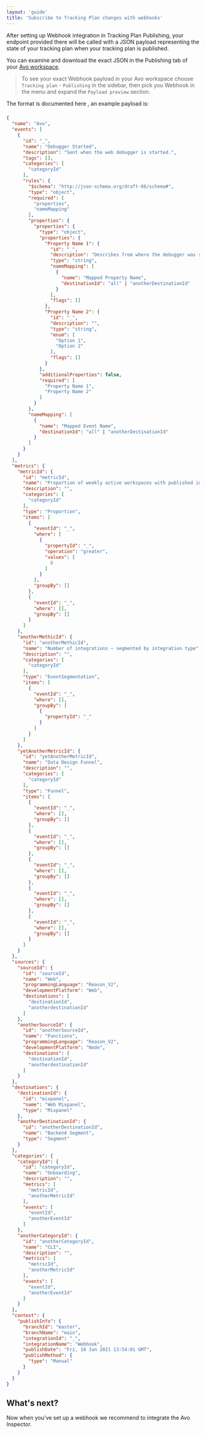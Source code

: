```yaml
---
layout: 'guide'
title: 'Subscribe to Tracking Plan changes with webhooks'
---
```



After setting up Webhook integration in <Link passHref href="/workspace/tracking-plan/publishing"><a>Tracking Plan Publishing</a></Link>, your endpoint provided there will be called with a JSON payload representing the state of your tracking plan when your tracking plan is published.

You can examine and download the exact JSON in the Publishing tab of your [Avo workspace](https://www.avo.app/schemas/).

> To see your exact Webhook payload in your Avo workspace choose `Tracking plan` - `Publishing` in the sidebar, then pick you Webhook in the menu and expand the `Payload preview` section.

<Link passHref href="/workspace/tracking-plan/publishing#tracking-plan-model">
  <a>The format is documented here</a>
</Link>
, an example payload is:

###

```JSON
{
  "name": "Avo",
  "events": [
    {
      "id": "_",
      "name": "Debugger Started",
      "description": "Sent when the web debugger is started.",
      "tags": [],
      "categories": [
        "categoryId"
      ],
      "rules": {
        "$schema": "http://json-schema.org/draft-06/schema#",
        "type": "object",
        "required": [
          "properties",
          "nameMapping"
        ],
        "properties": {
          "properties": {
            "type": "object",
            "properties": {
              "Property Name 1": {
                "id": "_",
                "description": "Describes from where the debugger was started.",
                "type": "string",
                "nameMapping": [
                  {
                    "name": "Mapped Property Name",
                    "destinationId": "all" | "anotherDestinationId"
                  }
                ],
                "flags": []
              },
              "Property Name 2": {
                "id": "_",
                "description": "",
                "type": "string",
                "enum": [
                  "Option 1",
                  "Option 2"
                ],
                "flags": []
              }
            },
            "additionalProperties": false,
            "required": [
              "Property Name 1",
              "Property Name 2"
            ]
          }
        },
        "nameMapping": [
          {
            "name": "Mapped Event Name",
            "destinationId": "all" | "anotherDestinationId"
          }
        ]
      }
    }
  ],
  "metrics": {
    "metricId": {
      "id": "metricId",
      "name": "Proportion of weekly active workspaces with published integrations",
      "description": "",
      "categories": [
        "categoryId"
      ],
      "type": "Proportion",
      "items": [
        {
          "eventId": "_",
          "where": [
            {
              "propertyId": "_",
              "operation": "greater",
              "values": [
                0
              ]
            }
          ],
          "groupBy": []
        },
        {
          "eventId": "_",
          "where": [],
          "groupBy": []
        }
      ]
    },
    "anotherMethicId": {
      "id": "anotherMethicId",
      "name": "Number of integrations – segmented by integration type",
      "description": "",
      "categories": [
        "categoryId"
      ],
      "type": "EventSegmentation",
      "items": [
        {
          "eventId": "_",
          "where": [],
          "groupBy": [
            {
              "propertyId": "_"
            }
          ]
        }
      ]
    },
    "yetAnotherMetricId": {
      "id": "yetAnotherMetricId",
      "name": "Data Design Funnel",
      "description": "",
      "categories": [
        "categoryId"
      ],
      "type": "Funnel",
      "items": [
        {
          "eventId": "_",
          "where": [],
          "groupBy": []
        },
        {
          "eventId": "_",
          "where": [],
          "groupBy": []
        },
        {
          "eventId": "_",
          "where": [],
          "groupBy": []
        },
        {
          "eventId": "_",
          "where": [],
          "groupBy": []
        },
        {
          "eventId": "_",
          "where": [],
          "groupBy": []
        }
      ]
    }
  },
  "sources": {
    "sourceId": {
      "id": "sourceId",
      "name": "Web",
      "programmingLanguage": "Reason_V2",
      "developmentPlatform": "Web",
      "destinations": [
        "destinationId",
        "anotherdestinationId"
      ]
    },
    "anotherSourceId": {
      "id": "anotherSourceId",
      "name": "Functions",
      "programmingLanguage": "Reason_V2",
      "developmentPlatform": "Node",
      "destinations": [
        "destinationId",
        "anotherdestinationId"
      ]
    }
  },
  "destinations": {
    "destinationId": {
      "id": "mixpanel",
      "name": "Web Mixpanel",
      "type": "Mixpanel"
    },
    "anotherDestinationId": {
      "id": "anotherDestinationId",
      "name": "Backend Segment",
      "type": "Segment"
    }
  },
  "categories": {
    "categoryId": {
      "id": "categoryId",
      "name": "Onboarding",
      "description": "",
      "metrics": [
        "metricId",
        "anotherMetricId"
      ],
      "events": [
        "eventId",
        "anotherEventId"
      ]
    },
    "anotherCategoryId": {
      "id": "anotherCategoryId",
      "name": "CLI",
      "description": "",
      "metrics": [
        "metricId",
        "anotherMetricId"
      ],
      "events": [
        "eventId",
        "anotherEventId"
      ]
    }
  },
  "context": {
    "publishInfo": {
      "branchId": "master",
      "branchName": "main",
      "integrationId": "_",
      "integrationName": "Webhook",
      "publishDate": "Fri, 18 Jun 2021 13:54:01 GMT",
      "publishMethod": {
        "type": "Manual"
      }
    }
  }
}
```

## What's next?

Now when you've set up a webhook we recommend to <Link passHref href="/implementation/avo-inspector-overview"><a>integrate the Avo Inspector</a></Link>.
